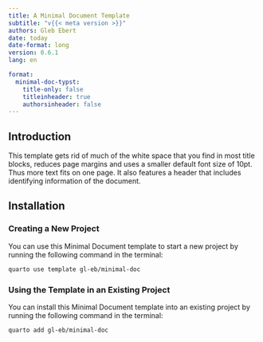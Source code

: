 ```yaml
---
title: A Minimal Document Template
subtitle: "v{{< meta version >}}"
authors: Gleb Ebert
date: today
date-format: long
version: 0.6.1
lang: en

format:
  minimal-doc-typst:
    title-only: false
    titleinheader: true
    authorsinheader: false
---
```


## Introduction

This template gets rid of much of the white space that you find in most title blocks, reduces page margins and uses a smaller default font size of 10pt.
Thus more text fits on one page.
It also features a header that includes identifying information of the document.

## Installation

### Creating a New Project

You can use this Minimal Document template to start a new project by running the following command in the terminal:

```bash
quarto use template gl-eb/minimal-doc
```

### Using the Template in an Existing Project

You can install this Minimal Document template into an existing project by running the following command in the terminal:

```bash
quarto add gl-eb/minimal-doc
```

